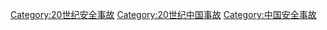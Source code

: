 [[Category:20世纪安全事故|Category:20世纪安全事故]]
[[Category:20世纪中国事故|Category:20世纪中国事故]]
[[Category:中国安全事故|Category:中国安全事故]]